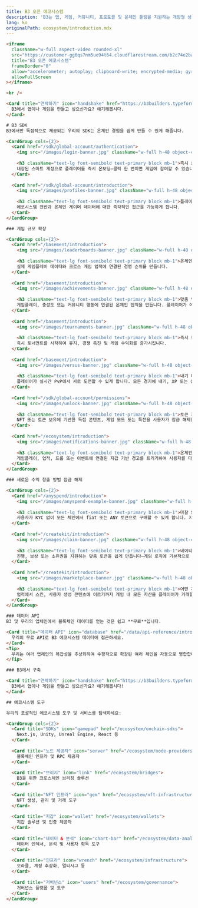 ```yaml
---
title: B3 오픈 에코시스템
description: 'B3는 앱, 게임, 커뮤니티, 프로토콜 및 온체인 툴링을 지원하는 개방형 생태계로서의 약속을 계속 유지합니다.'
lang: ko
originalPath: ecosystem/introduction.mdx
---
```

```html
<iframe
  className="w-full aspect-video rounded-xl"
  src="https://customer-gg6qs7nm5ue94t64.cloudflarestream.com/b2c74e2ba1b9057d9d41a7e63b83230e/iframe?muted=true&loop=true&autoplay=true&poster=https%3A%2F%2Fcustomer-gg6qs7nm5ue94t64.cloudflarestream.com%2Fb2c74e2ba1b9057d9d41a7e63b83230e%2Fthumbnails%2Fthumbnail.jpg%3Ftime%3D%26height%3D600"
  title="B3 오픈 에코시스템"
  frameBorder="0"
  allow="accelerometer; autoplay; clipboard-write; encrypted-media; gyroscope; picture-in-picture"
  allowFullScreen
></iframe>

<br />

<Card title="연락하기" icon="handshake" href="https://b3builders.typeform.com/bsmntdevelopers" horizontal>
  B3에서 앱이나 게임을 만들고 싶으신가요? 얘기해봅시다.
</Card>

# B3 SDK
B3에서만 독점적으로 제공되는 우리의 SDK는 온체인 경험을 쉽게 만들 수 있게 해줍니다.

<CardGroup cols={2}>
  <Card href="/sdk/global-account/authentication">
    <img src="/images/login-banner.jpg" className="w-full h-48 object-cover rounded-xl mb-4" />
    
    <h3 className="text-lg font-semibold text-primary block mb-1">즉시 로그인</h3>
    내장된 스마트 계정으로 플레이어를 즉시 온보딩—클릭 한 번이면 게임에 참여할 수 있습니다.
  </Card>
  
  <Card href="/sdk/global-account/introduction">
    <img src="/images/profiles-banner.jpg" className="w-full h-48 object-cover rounded-xl mb-4" />
    
    <h3 className="text-lg font-semibold text-primary block mb-1">플레이어의 정체성 알기</h3>
    에코시스템 전반과 온체인 게이머 데이터에 대한 즉각적인 접근을 가능하게 합니다.
  </Card>
</CardGroup>

### 게임 규모 확장

<CardGroup cols={2}>
  <Card href="/basement/introduction">
    <img src="/images/leaderboards-banner.jpg" className="w-full h-48 object-cover rounded-xl mb-4" />
    
    <h3 className="text-lg font-semibold text-primary block mb-1">온체인 리더보드 배포</h3>
    실제 게임플레이 데이터와 크로스 게임 업적에 연결된 경쟁 순위를 만듭니다.
  </Card>
  
  <Card href="/basement/introduction">
    <img src="/images/achievements-banner.jpg" className="w-full h-48 object-cover rounded-xl mb-4" />
    
    <h3 className="text-lg font-semibold text-primary block mb-1">맞춤 업적 만들기</h3>
    게임플레이, 충성도 또는 커뮤니티 행동에 연결된 온체인 업적을 만듭니다. 플레이어가 에코시스템 전반에 걸쳐 승리를 자랑할 수 있게 합니다.
  </Card>
  
  <Card href="/basement/introduction">
    <img src="/images/tournaments-banner.jpg" className="w-full h-48 object-cover rounded-xl mb-4" />
    
    <h3 className="text-lg font-semibold text-primary block mb-1">즉시 토너먼트 시작</h3>
    즉시 토너먼트를 시작하여 유지, 경쟁 촉진 및 게임 수익화를 증가시킵니다.
  </Card>
  
  <Card href="/basement/introduction">
    <img src="/images/versus-banner.jpg" className="w-full h-48 object-cover rounded-xl mb-4" />
    
    <h3 className="text-lg font-semibold text-primary block mb-1">내기 대결 활성화</h3>
    플레이어가 실시간 PvP에서 서로 도전할 수 있게 합니다. 모든 경기에 내기, XP 또는 상품을 추가합니다.
  </Card>
  
  <Card href="/sdk/global-account/permissions">
    <img src="/images/unlock-banner.jpg" className="w-full h-48 object-cover rounded-xl mb-4" />
    
    <h3 className="text-lg font-semibold text-primary block mb-1">토큰 게이팅으로 독점성 만들기</h3>
    NFT 또는 토큰 보유에 기반한 독점 콘텐츠, 게임 모드 또는 특전을 사용자가 잠금 해제할 수 있게 합니다.
  </Card>
  
  <Card href="/ecosystem/introduction">
    <img src="/images/notifications-banner.jpg" className="w-full h-48 object-cover rounded-xl mb-4" />
    
    <h3 className="text-lg font-semibold text-primary block mb-1">온체인 알림 보내기</h3>
    게임플레이, 업적, 드롭 또는 이벤트에 연결된 지갑 기반 경고를 트리거하여 사용자를 다시 참여시킵니다.
  </Card>
</CardGroup>

### 새로운 수익 창출 방법 잠금 해제

<CardGroup cols={2}>
  <Card href="/anyspend/introduction">
    <img src="/images/anyspend-example-banner.jpg" className="w-full h-48 object-cover rounded-xl mb-4" />
    
    <h3 className="text-lg font-semibold text-primary block mb-1">마찰 없이 결제 수락</h3>
    사용자가 KYC 없이 모든 체인에서 fiat 또는 ANY 토큰으로 구매할 수 있게 합니다. 지불하는 가장 쉬운 방법입니다.
  </Card>
  
  <Card href="/createkit/introduction">
    <img src="/images/claim-banner.jpg" className="w-full h-48 object-cover rounded-xl mb-4" />
    
    <h3 className="text-lg font-semibold text-primary block mb-1">네이티브 게임 토큰 생성</h3>
    진행, 보상 또는 소유권을 지원하는 맞춤 토큰을 쉽게 만듭니다—게임 로직에 기본적으로 연결됩니다.
  </Card>
  
  <Card href="/createkit/introduction">
    <img src="/images/marketplace-banner.jpg" className="w-full h-48 object-cover rounded-xl mb-4" />
    
    <h3 className="text-lg font-semibold text-primary block mb-1">어떤 자산도 마켓플레이스로 전환</h3>
    업적에서 스킨, 사용자 생성 콘텐츠에 이르기까지 게임 내 모든 자산을 플레이어가 거래할 수 있는 수집품으로 전환합니다.
  </Card>
</CardGroup>

### 데이터 API
B3 및 우리의 앱체인에서 블록체인 데이터를 얻는 것은 쉽고 **무료**입니다.

<Card title="데이터 API" icon="database" href="/data/api-reference/introduction" horizontal arrow="true">
  우리의 무료 API로 B3 에코시스템 데이터에 접근하세요.
</Card>
<Tip>
  우리는 여러 앱체인의 복잡성을 추상화하여 수평적으로 확장된 여러 체인을 자동으로 병합합니다.
</Tip>

### B3에서 구축

<Card title="연락하기" icon="handshake" href="https://b3builders.typeform.com/bsmntdevelopers" horizontal>
  B3에서 앱이나 게임을 만들고 싶으신가요? 얘기해봅시다!
</Card>

## 에코시스템 도구

우리의 포괄적인 에코시스템 도구 및 서비스를 탐색하세요:

<CardGroup cols={2}>
  <Card title="SDKs" icon="gamepad" href="/ecosystem/onchain-sdks">
    Next.js, Unity, Unreal Engine, React 등
  </Card>
  
  <Card title="노드 제공자" icon="server" href="/ecosystem/node-providers">
    블록체인 인프라 및 RPC 제공자
  </Card>
  
  <Card title="브리지" icon="link" href="/ecosystem/bridges">
    B3을 위한 크로스체인 브리징 솔루션
  </Card>
  
  <Card title="NFT 인프라" icon="gem" href="/ecosystem/nft-infrastructure">
    NFT 생성, 관리 및 거래 도구
  </Card>
  
  <Card title="지갑" icon="wallet" href="/ecosystem/wallets">
    지갑 솔루션 및 인증 제공자
  </Card>
  
  <Card title="데이터 & 분석" icon="chart-bar" href="/ecosystem/data-analytics">
    데이터 인덱서, 분석 및 사용자 획득 도구
  </Card>
  
  <Card title="인프라" icon="wrench" href="/ecosystem/infrastructure">
    오라클, 계정 추상화, 멀티시그 등
  </Card>
  
  <Card title="거버넌스" icon="users" href="/ecosystem/governance">
    거버넌스 플랫폼 및 도구
  </Card>
</CardGroup>
```
